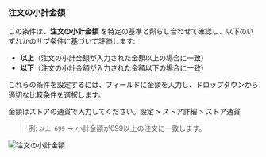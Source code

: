### 注文の小計金額

この条件は、**注文の小計金額** を特定の基準と照らし合わせて確認し、以下のいずれかのサブ条件に基づいて評価します:

- **以上**（注文の小計金額が入力された金額以上の場合に一致）
- **以下**（注文の小計金額が入力された金額以下の場合に一致）

これらの条件を設定するには、フィールドに金額を入力し、ドロップダウンから適切な比較条件を選択します。

<Note>
  金額はストアの通貨で入力してください。設定 > ストア詳細 > ストア通貨
</Note>

> 例: `以上 699` → 小計金額が699以上の注文に一致します。

<img
  src="/images/essentials/condition-sets/order-subtotal-amount.webp"
  alt="注文の小計金額"
/>
